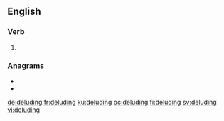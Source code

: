 ==English==

===Verb===
{{head|en|present participle}}

# {{present participle of|delude|lang=en|nocat=1}}

===Anagrams===
* {{l|en|indulged}}
* {{l|en|ungilded}}

[[de:deluding]]
[[fr:deluding]]
[[ku:deluding]]
[[oc:deluding]]
[[fi:deluding]]
[[sv:deluding]]
[[vi:deluding]]